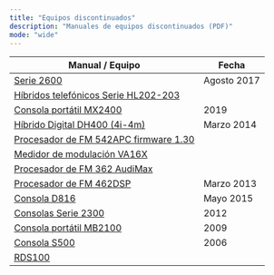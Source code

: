 ```yaml
---
title: "Equipos discontinuados"
description: "Manuales de equipos discontinuados (PDF)"
mode: "wide"
---
```

| Manual / Equipo                                                                 | Fecha       |
|---------------------------------------------------------------------------------|-------------|
| [Serie 2600](https://www.solidynepro.com/descargas/manual_antiguos/Castellano-Solidyne2600_rev2017_08.pdf) | Agosto 2017 |
| [Híbridos telefónicos Serie HL202-203](https://www.solidynepro.com/descargas/manual_antiguos/HL_202-203VQ%20_ESP-ENG.pdf) |             |
| [Consola portátil MX2400](https://www.solidynepro.com/descargas/manual_antiguos/Castellano-MX2400_rev2019.pdf) | 2019        |
| [Híbrido Digital DH400 (4i-4m)](https://www.solidynepro.com/descargas/manual_antiguos/Castellano-MAN-DH400version4i.pdf) | Marzo 2014  |
| [Procesador de FM 542APC firmware 1.30](https://www.solidynepro.com/descargas/manual_antiguos/Castellano-542APC_ver2018_04%28Firm_5B_1.30%29.pdf) |             |
| [Medidor de modulación VA16X](https://www.solidynepro.com/descargas/manual_antiguos/Castellano-MAN-VA16X.pdf) |             |
| [Procesador de FM 362 AudiMax](https://solidynepro.com/descargas/manual_antiguos/Castellano-MAN-AudiMax362.pdf) |             |
| [Procesador de FM 462DSP](https://solidynepro.com/descargas/manual_antiguos/Castellano%20-%20462dspFM%20-%20ver2013-03.pdf) | Marzo 2013  |
| [Consola D816](https://solidynepro.com/descargas/manual_antiguos/Caastellano%20-%20D816%20-%20ver2015-05.pdf) | Mayo 2015   |
| [Consolas Serie 2300](https://www.solidynepro.com/descargas/manual_antiguos/Castellano-MAN-2300-2012.pdf) | 2012        |
| [Consola portátil MB2100](https://solidynepro.com/descargas/manual_antiguos/Castellano%20-%20MB2100%20-%20ver2009.pdf) | 2009        |
| [Consola S500](http://www.solidynepro.com/descargas/manual_antiguos/Castellano-MAN-S500-2006.pdf) | 2006        |
| [RDS100](http://www.solidynepro.com/descargas/manual_antiguos/RDS_ENCODER_RS232-IP_ESP.pdf) |             |
